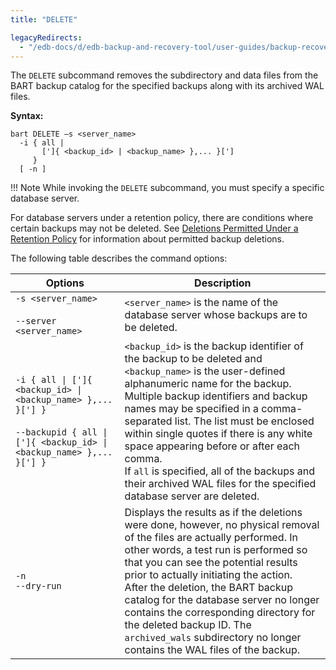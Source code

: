 ```yaml
---
title: "DELETE"

legacyRedirects:
  - "/edb-docs/d/edb-backup-and-recovery-tool/user-guides/backup-recovery-guide/2.6.1/delete.html"
---
```


<div id="delete" class="registered_link"></div>

The `DELETE` subcommand removes the subdirectory and data files from the BART backup catalog for the specified backups along with its archived WAL files.

**Syntax:**

```text
bart DELETE –s <server_name>
  -i { all |
       [']{ <backup_id> | <backup_name> },... }[']
     }
  [ -n ]
```

!!! Note
    While invoking the `DELETE` subcommand, you must specify a specific database server.

For database servers under a retention policy, there are conditions where certain backups may not be deleted. See [Deletions Permitted Under a Retention Policy](../02_managing_backups_using_a_retention_policy/04_managing_the_backups_based_on_the_retention_policy/#deletions_permitted_under_retention_policy) for information about permitted backup deletions.

The following table describes the command options:

| Options                                                                                                                                      | Description                                                                                                                                                                                                                                                                                                                                                                                                                                                                            |
| -------------------------------------------------------------------------------------------------------------------------------------------- | -------------------------------------------------------------------------------------------------------------------------------------------------------------------------------------------------------------------------------------------------------------------------------------------------------------------------------------------------------------------------------------------------------------------------------------------------------------------------------------- |
| `-s <server_name>`<br /><br />`--server <server_name>`                                                                                       | `<server_name>` is the name of the database server whose backups are to be deleted.                                                                                                                                                                                                                                                                                                                                                                                                    |
| `-i { all \| [']{ <backup_id> \| <backup_name> },... }['] }`<br /><br />`--backupid { all \| [']{ <backup_id> \| <backup_name> },... }['] }` | `<backup_id>` is the backup identifier of the backup to be deleted and `<backup_name>` is the user-defined alphanumeric name for the backup.<br />Multiple backup identifiers and backup names may be specified in a comma-separated list. The list must be enclosed within single quotes if there is any white space appearing before or after each comma.<br />If `all` is specified, all of the backups and their archived WAL files for the specified database server are deleted. |
| `-n`<br />`--dry-run`                                                                                                                        | Displays the results as if the deletions were done, however, no physical removal of the files are actually performed. In other words, a test run is performed so that you can see the potential results prior to actually initiating the action.<br />After the deletion, the BART backup catalog for the database server no longer contains the corresponding directory for the deleted backup ID. The `archived_wals` subdirectory no longer contains the WAL files of the backup.   |
